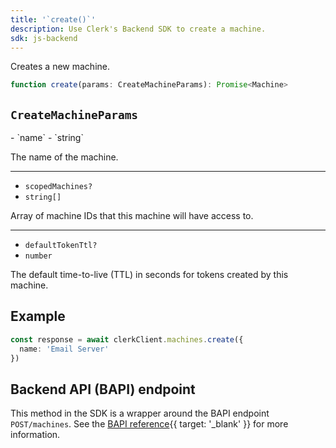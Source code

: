 ```yaml
---
title: '`create()`'
description: Use Clerk's Backend SDK to create a machine.
sdk: js-backend
---
```


Creates a new machine.

```ts
function create(params: CreateMachineParams): Promise<Machine>
```

## `CreateMachineParams`

<Properties>
  - `name`
  - `string`

  The name of the machine.

  ---

  - `scopedMachines?`
  - `string[]`

  Array of machine IDs that this machine will have access to.

  ---

  - `defaultTokenTtl?`
  - `number`

  The default time-to-live (TTL) in seconds for tokens created by this machine.
</Properties>

## Example

<Include src="_partials/backend/usage" />

```ts
const response = await clerkClient.machines.create({
  name: 'Email Server'
})
```

## Backend API (BAPI) endpoint

This method in the SDK is a wrapper around the BAPI endpoint `POST/machines`. See the [BAPI reference](/docs/reference/backend-api/tag/machines/post/machines){{ target: '_blank' }} for more information.
